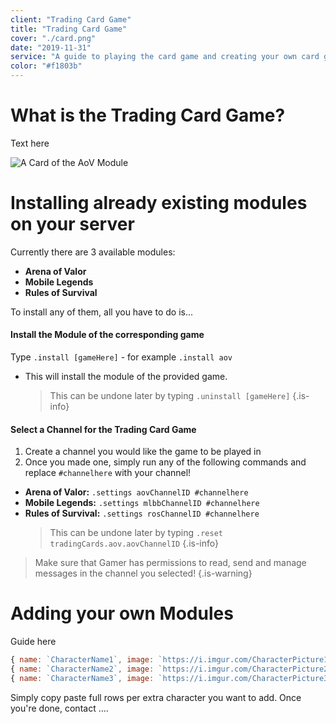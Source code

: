 ```yaml
---
client: "Trading Card Game"
title: "Trading Card Game"
cover: "./card.png"
date: "2019-11-31"
service: "A guide to playing the card game and creating your own card game."
color: "#f1803b"
---
```



# What is the Trading Card Game?

Text here

![A Card of the AoV Module](/aovtradingcards.png)

# Installing already existing modules on your server

Currently there are 3 available modules:

- **Arena of Valor**
- **Mobile Legends**
- **Rules of Survival**

To install any of them, all you have to do is...

#### Install the Module of the corresponding game

Type `.install [gameHere]` - for example `.install aov`

- This will install the module of the provided game.
  > This can be undone later by typing `.uninstall [gameHere]`
  > {.is-info}

#### Select a Channel for the Trading Card Game

1. Create a channel you would like the game to be played in
2. Once you made one, simply run any of the following commands and replace `#channelhere` with your channel!

- **Arena of Valor:** `.settings aovChannelID #channelhere`
- **Mobile Legends:** `.settings mlbbChannelID #channelhere`
- **Rules of Survival:** `.settings rosChannelID #channelhere`
  > This can be undone later by typing `.reset tradingCards.aov.aovChannelID`
  > {.is-info}

> Make sure that Gamer has permissions to read, send and manage messages in the channel you selected!
> {.is-warning}

# Adding your own Modules

Guide here

```js
{ name: `CharacterName1`, image: `https://i.imgur.com/CharacterPicture1.jpg` },
{ name: `CharacterName2`, image: `https://i.imgur.com/CharacterPicture2.jpg` },
{ name: `CharacterName3`, image: `https://i.imgur.com/CharacterPicture3.jpg` },
```

Simply copy paste full rows per extra character you want to add. Once you're done, contact ....
